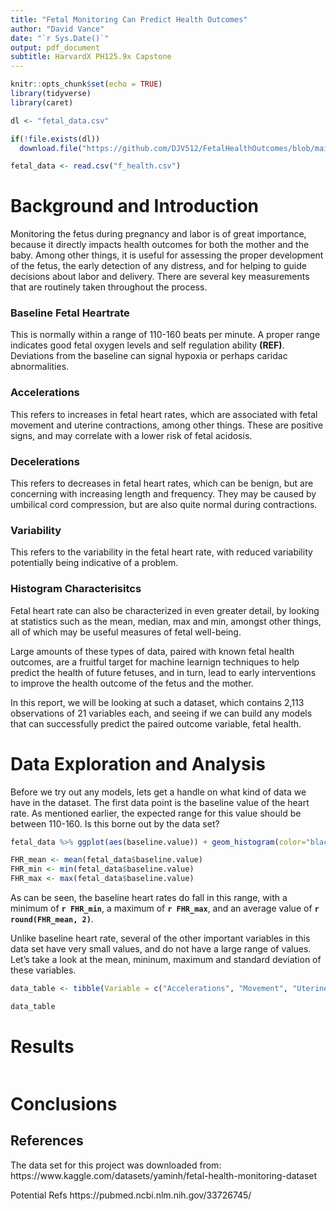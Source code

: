 ```yaml
---
title: "Fetal Monitoring Can Predict Health Outcomes"
author: "David Vance"
date: "`r Sys.Date()`"
output: pdf_document
subtitle: HarvardX PH125.9x Capstone
---
```


```r
knitr::opts_chunk$set(echo = TRUE)
library(tidyverse)
library(caret)

dl <- "fetal_data.csv"

if(!file.exists(dl))
  download.file("https://github.com/DJV512/FetalHealthOutcomes/blob/main/f_health.csv", dl)

fetal_data <- read.csv("f_health.csv")

```

# Background and Introduction

Monitoring the fetus during pregnancy and labor is of great importance, because it directly impacts health outcomes for both the mother and the baby. Among other things, it is useful for assessing the proper development of the fetus, the early detection of any distress, and for helping to guide decisions about labor and delivery. There are several key measurements that are routinely taken throughout the process.

### Baseline Fetal Heartrate
This is normally within a range of 110-160 beats per minute. A proper range indicates good fetal oxygen levels and self regulation ability **(REF)**. Deviations from the baseline can signal hypoxia or perhaps caridac abnormalities.
  
### Accelerations
This refers to increases in fetal heart rates, which are associated with fetal movement and uterine contractions, among other things. These are positive signs, and may correlate with a lower risk of fetal acidosis.
  
### Decelerations
This refers to decreases in fetal heart rates, which can be benign, but are concerning with increasing length and frequency. They may be caused by umbilical cord compression, but are also quite normal during contractions.
  
### Variability
This refers to the variability in the fetal heart rate, with reduced variability potentially being indicative of a problem.
  
### Histogram Characterisitcs
Fetal heart rate can also be characterized in even greater detail, by looking at statistics such as the mean, median, max and min, amongst other things, all of which may be useful measures of fetal well-being.
  
Large amounts of these types of data, paired with known fetal health outcomes, are a fruitful target for machine learnign techniques to help predict the health of future fetuses, and in turn, lead to early interventions to improve the health outcome of the fetus and the mother.

In this report, we will be looking at such a dataset, which contains 2,113 observations of 21 variables each, and seeing if we can build any models that can successfully predict the paired outcome variable, fetal health.


# Data Exploration and Analysis

Before we try out any models, lets get a handle on what kind of data we have in the dataset. The first data point is the baseline value of the heart rate. As mentioned earlier, the expected range for this value should be between 110-160. Is this borne out by the data set?

```r
fetal_data %>% ggplot(aes(baseline.value)) + geom_histogram(color="black", fill="blue", bins=15) + xlab("Baseline Heart Rate") + ylab("Count/Bin")

FHR_mean <- mean(fetal_data$baseline.value)
FHR_min <- min(fetal_data$baseline.value)
FHR_max <- max(fetal_data$baseline.value)
```

As can be seen, the baseline heart rates do fall in this range, with a minimum of **`r FHR_min`**, a maximum of **`r FHR_max`**, and an average value of **`r round(FHR_mean, 2)`**.

Unlike baseline heart rate, several of the other important variables in this data set have very small values, and do not have a large range of values. Let's take a look at the mean, mininum, maximum and standard deviation of these variables.

```r
data_table <- tibble(Variable = c("Accelerations", "Movement", "Uterine Contractions", "Light Decelerations", "Severe Decelerations", "Prolonged Decelerations"), Mean = c(mean(fetal_data$accelerations), mean(fetal_data$fetal_movement), mean(fetal_data$uterine_contractions), mean(fetal_data$light_decelerations), mean(fetal_data$severe_decelerations), mean(fetal_data$prolongued_decelerations)), Min = c(min(fetal_data$accelerations), min(fetal_data$fetal_movement), min(fetal_data$uterine_contractions), min(fetal_data$light_decelerations), min(fetal_data$severe_decelerations), min(fetal_data$prolongued_decelerations)), Max = c(max(fetal_data$accelerations), max(fetal_data$fetal_movement), max(fetal_data$uterine_contractions), max(fetal_data$light_decelerations), max(fetal_data$severe_decelerations), max(fetal_data$prolongued_decelerations)), StDev = c(sd(fetal_data$accelerations), sd(fetal_data$fetal_movement), sd(fetal_data$uterine_contractions), sd(fetal_data$light_decelerations), sd(fetal_data$severe_decelerations), sd(fetal_data$prolongued_decelerations))) %>% knitr::kable()

data_table
```


# Results

```r

```


# Conclusions




## References

The data set for this project was downloaded from:
https://www.kaggle.com/datasets/yaminh/fetal-health-monitoring-dataset


Potential Refs
https://pubmed.ncbi.nlm.nih.gov/33726745/



